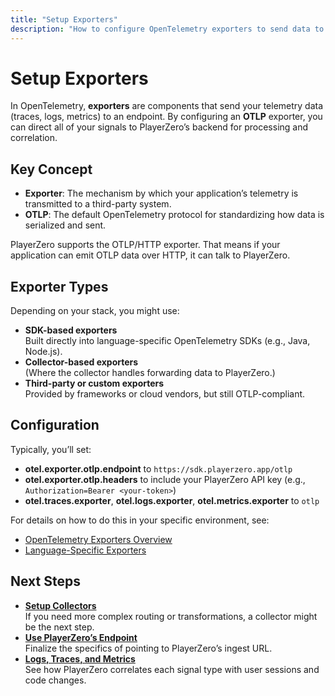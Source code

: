 ```yaml
---
title: "Setup Exporters"
description: "How to configure OpenTelemetry exporters to send data to PlayerZero."
---
```


# Setup Exporters

In OpenTelemetry, **exporters** are components that send your telemetry data (traces, logs, metrics) to an endpoint. By configuring an **OTLP** exporter, you can direct all of your signals to PlayerZero’s backend for processing and correlation.

## Key Concept

- **Exporter**: The mechanism by which your application’s telemetry is transmitted to a third-party system.
- **OTLP**: The default OpenTelemetry protocol for standardizing how data is serialized and sent.

PlayerZero supports the OTLP/HTTP exporter. That means if your application can emit OTLP data over HTTP, it can talk to PlayerZero.

## Exporter Types

Depending on your stack, you might use:

- **SDK-based exporters**  
  Built directly into language-specific OpenTelemetry SDKs (e.g., Java, Node.js).
- **Collector-based exporters**  
  (Where the collector handles forwarding data to PlayerZero.)
- **Third-party or custom exporters**  
  Provided by frameworks or cloud vendors, but still OTLP-compliant.

## Configuration

Typically, you’ll set:

- **otel.exporter.otlp.endpoint** to `https://sdk.playerzero.app/otlp`
- **otel.exporter.otlp.headers** to include your PlayerZero API key (e.g., `Authorization=Bearer <your-token>`)
- **otel.traces.exporter**, **otel.logs.exporter**, **otel.metrics.exporter** to `otlp`

For details on how to do this in your specific environment, see:

- [OpenTelemetry Exporters Overview](https://opentelemetry.io/docs/concepts/exporters/)
- [Language-Specific Exporters](https://opentelemetry.io/docs/instrumentation/)

## Next Steps

- **[Setup Collectors](/docs/integrations/opentelemetry/setup-collectors)**  
  If you need more complex routing or transformations, a collector might be the next step.
- **[Use PlayerZero’s Endpoint](/docs/integrations/opentelemetry/playerzero-endpoint)**  
  Finalize the specifics of pointing to PlayerZero’s ingest URL.
- **[Logs, Traces, and Metrics](/docs/integrations/opentelemetry/logs-traces-metrics)**  
  See how PlayerZero correlates each signal type with user sessions and code changes.

